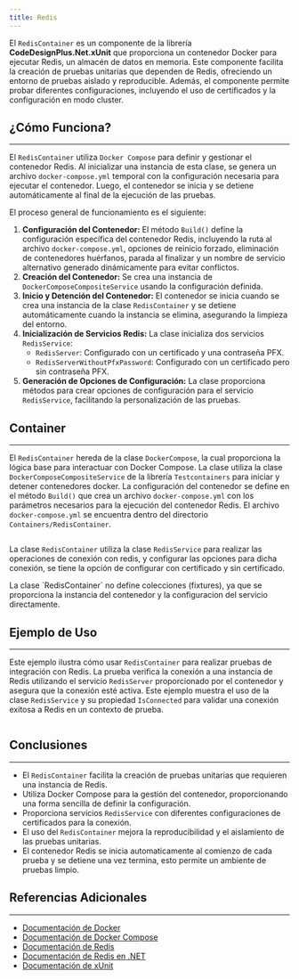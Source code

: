 ```yaml
---
title: Redis
---
```



El `RedisContainer` es un componente de la librería **CodeDesignPlus.Net.xUnit** que proporciona un contenedor Docker para ejecutar Redis, un almacén de datos en memoria. Este componente facilita la creación de pruebas unitarias que dependen de Redis, ofreciendo un entorno de pruebas aislado y reproducible. Además, el componente permite probar diferentes configuraciones, incluyendo el uso de certificados y la configuración en modo cluster.

## ¿Cómo Funciona?
---

El `RedisContainer` utiliza `Docker Compose` para definir y gestionar el contenedor Redis. Al inicializar una instancia de esta clase, se genera un archivo `docker-compose.yml` temporal con la configuración necesaria para ejecutar el contenedor. Luego, el contenedor se inicia y se detiene automáticamente al final de la ejecución de las pruebas.

El proceso general de funcionamiento es el siguiente:
1.  **Configuración del Contenedor:** El método `Build()` define la configuración específica del contenedor Redis, incluyendo la ruta al archivo `docker-compose.yml`, opciones de reinicio forzado, eliminación de contenedores huérfanos, parada al finalizar y un nombre de servicio alternativo generado dinámicamente para evitar conflictos.
2.  **Creación del Contenedor:** Se crea una instancia de `DockerComposeCompositeService` usando la configuración definida.
3.  **Inicio y Detención del Contenedor:** El contenedor se inicia cuando se crea una instancia de la clase `RedisContainer` y se detiene automáticamente cuando la instancia se elimina, asegurando la limpieza del entorno.
4.  **Inicialización de Servicios Redis:** La clase inicializa dos servicios `RedisService`:
    *   `RedisServer`: Configurado con un certificado y una contraseña PFX.
    *   `RedisServerWithoutPfxPassword`: Configurado con un certificado pero sin contraseña PFX.
5.  **Generación de Opciones de Configuración:** La clase proporciona métodos para crear opciones de configuración para el servicio `RedisService`, facilitando la personalización de las pruebas.

## Container
---

El `RedisContainer` hereda de la clase `DockerCompose`, la cual proporciona la lógica base para interactuar con Docker Compose. La clase utiliza la clase `DockerComposeCompositeService` de la librería `Testcontainers` para iniciar y detener contenedores docker. La configuración del contenedor se define en el método `Build()` que crea un archivo `docker-compose.yml` con los parámetros necesarios para la ejecución del contenedor Redis. El archivo `docker-compose.yml` se encuentra dentro del directorio `Containers/RedisContainer`.

```csharp url="packages/CodeDesignPlus.Net.xUnit/src/CodeDesignPlus.Net.xUnit/Containers/RedisContainer/RedisContainer.cs"
```

La clase `RedisContainer` utiliza la clase `RedisService` para realizar las operaciones de conexión con redis, y configurar las opciones para dicha conexión, se tiene la opción de configurar con certificado y sin certificado.

<LinkCard title="Explora la clase RedisService" href="/libs/redis/services/redis-service" />

<Aside >
La clase `RedisContainer` no define colecciones (fixtures), ya que se proporciona la instancia del contenedor y la configuracion del servicio directamente.
</Aside>

## Ejemplo de Uso
---

Este ejemplo ilustra cómo usar `RedisContainer` para realizar pruebas de integración con Redis. La prueba verifica la conexión a una instancia de Redis utilizando el servicio `RedisServer` proporcionado por el contenedor y asegura que la conexión esté activa. Este ejemplo muestra el uso de la clase `RedisService` y su propiedad `IsConnected` para validar una conexión exitosa a Redis en un contexto de prueba.


```csharp url="packages/CodeDesignPlus.Net.xUnit/tests/CodeDesignPlus.Net.xUnit.Test/RedisContainerTest.cs"
```

## Conclusiones
---

-   El `RedisContainer` facilita la creación de pruebas unitarias que requieren una instancia de Redis.
-   Utiliza Docker Compose para la gestión del contenedor, proporcionando una forma sencilla de definir la configuración.
-   Proporciona servicios `RedisService` con diferentes configuraciones de certificados para la conexión.
-   El uso del `RedisContainer` mejora la reproducibilidad y el aislamiento de las pruebas unitarias.
-  El contenedor Redis se inicia automaticamente al comienzo de cada prueba y se detiene una vez termina, esto permite un ambiente de pruebas limpio.

## Referencias Adicionales
---

-   [Documentación de Docker](https://docs.docker.com/)
-   [Documentación de Docker Compose](https://docs.docker.com/compose/)
-   [Documentación de Redis](https://redis.io/documentation/)
-   [Documentación de Redis en .NET](https://stackexchange.github.io/StackExchange.Redis/)
-   [Documentación de xUnit](https://xunit.net/)
